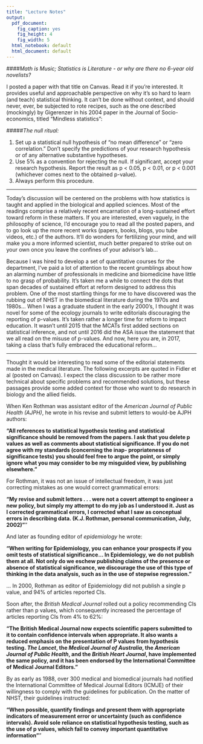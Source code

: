 ```yaml
---
title: "Lecture Notes"
output:
  pdf_document:
    fig_caption: yes
    fig_height: 4
    fig_width: 5
  html_notebook: default
  html_document: default
---
```




####*Math is Music; Statistics is Literature - or why are there no 6-year old novelists?*

I posted a paper with that title on Canvas. Read it if you're interested. It provides useful and approachable perspective on why it's so hard to learn (and teach) statistical thinking. It can't be done without context, and should never, ever, be subjected to rote recipes, such as the one described (mockingly) by Gigerenzer in his 2004 paper in the Journal of Socio-economics, titled "Mindless statistics":

#####*The null ritual:*

1. Set up a statistical null hypothesis of “no mean difference” or “zero correlation.” Don’t specify the predictions of your research hypothesis or of any alternative substantive hypotheses.
2. Use 5% as a convention for rejecting the null. If significant, accept your research hypothesis. Report the result as p < 0.05, p < 0.01, or p < 0.001 (whichever comes next to the obtained p-value).
3. Always perform this procedure.

*****

Today's discussion will be centered on the problems with how statistics is taught and applied in the biological and applied sciences. Most of the readings comprise a relatively recent encarnation of a long-sustained effort toward reform in these matters. If you are interested, even vaguely, in the philosophy of science, I'd encourage you to read all the posted papers, and to go look up the more recent works (papers, books, blogs, you tube videos, etc.) of the authors. It'll do wonders for fertilizing your mind, and will make you a more informed scientist, much better prepared to strike out on your own once you leave the confines of your advisor's lab...

Because I was hired to develop a set of quantitative courses for the department, I've paid a lot of attention to the recent grumblings about how an alarming number of professionals in medicine and biomedicine have little to no grasp of probability. It's taken me a while to connect the dots that span decades of sustained effort at reform designed to address this problem. One of the most startling things for me to have discovered was the rubbing out of NHST in the biomedical literature during the 1970s and 1980s... When I was a graduate student in the early 2000's, I thought it was novel for some of the ecology journals to write editorials discouraging the reporting of p-values. It's taken rather a longer time for reform to impact education. It wasn't until 2015 that the MCATs first added sections on statistical inference, and not until 2016 did the ASA issue the statement that we all read on the misuse of p-values. And now, here you are, in 2017, taking a class that's fully embraced the educational reform...

****

Thought it would be interesting to read some of the editorial statements made in the medical literature. The following excerpts are quoted in Fidler et al (posted on Canvas). I expect the class discussion to be rather more technical about specific problems and recommended solutions, but these passages provide some added context for those who want to do research in biology and the allied fields.

When Ken Rothman was assistant editor of the *American Journal of Public Health (AJPH)*, he wrote in his revise and submit letters to would-be AJPH authors:

**"All references to statistical hypothesis testing and statistical significance should be removed from the papers. I ask that you delete p values as well as comments about statistical significance. If you do not agree with my standards (concerning the inap- propriateness of significance tests) you should feel free to argue the point, or simply ignore what you may consider to be my misguided view, by publishing elsewhere."**

For Rothman, it was not an issue of intellectual freedom, it was just correcting mistakes as one would correct grammatical errors:

**"My revise and submit letters . . . were not a covert attempt to engineer a new policy, but simply my attempt to do my job as I understood it. Just as I corrected grammatical errors, I corrected what I saw as conceptual errors in describing data. (K.J. Rothman, personal communication, July, 2002)"**"

And later as founding editor of *epidemiology* he wrote:

**"When writing for Epidemiology, you can enhance your prospects if you omit tests of statistical significance... In Epidemiology, we do not publish them at all. Not only do we eschew publishing claims of the presence or absence of statistical significance, we discourage the use of this type of thinking in the data analysis, such as in the use of stepwise regression."**

... In 2000, Rothman as editor of Epidemiology did not publish a single p value, and 94% of articles reported CIs.

Soon after, the *British Medical Journal* rolled out a policy recommending CIs rather than p values, which consequently increased the percentage of articles reporting CIs from 4% to 62%:

**"The British Medical Journal now expects scientific papers submitted to it to contain confidence intervals when appropriate. It also wants a reduced emphasis on the presentation of P values from hypothesis testing. *The Lancet*, the *Medical Journal of Australia*, the *American Journal of Public Health*, and the *British Heart Journal*, have implemented the same policy, and it has been endorsed by the International Committee of Medical Journal Editors."**

By as early as 1988, over 300 medical and biomedical journals had notified the International Committee of Medical Journal Editors (ICMJE) of their willingness to comply with the guidelines for publication. On the matter of NHST, their guidelines instructed:

**"When possible, quantify findings and present them with appropriate indicators of measurement error or uncertainty (such as confidence intervals). Avoid sole reliance on statistical hypothesis testing, such as the use of p values, which fail to convey important quantitative information"**"

